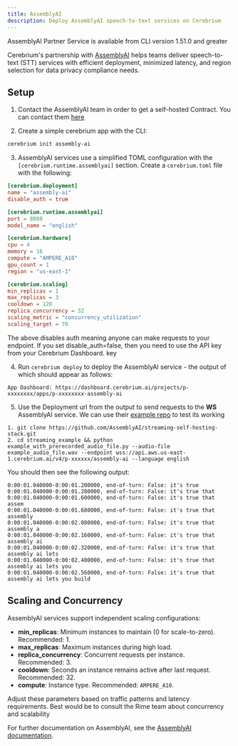 ```yaml
---
title: AssemblyAI
description: Deploy AssemblyAI speech-to-text services on Cerebrium
---
```


<Note>
  AssemblyAI Partner Service is available from CLI version 1.51.0 and greater
</Note>

Cerebrium's partnership with [AssemblyAI](https://www.assemblyai.com/) helps teams deliver speech-to-text (STT) services with efficient deployment, minimized latency, and region selection for data privacy compliance needs.

## Setup

1. Contact the AssemblyAI team in order to get a self-hosted Contract. You can contact them [here](support@assemblyai.com)

2. Create a simple cerebrium app with the CLI:

```bash
cerebrium init assembly-ai
```

3. AssemblyAI services use a simplified TOML configuration with the `[cerebrium.runtime.assemblyai]` section. Create a `cerebrium.toml` file with the following:

```toml
[cerebrium.deployment]
name = "assembly-ai"
disable_auth = true

[cerebrium.runtime.assemblyai]
port = 8080
model_name = "english"

[cerebrium.hardware]
cpu = 4
memory = 16
compute = "AMPERE_A10"
gpu_count = 1
region = "us-east-1"

[cerebrium.scaling]
min_replicas = 1
max_replicas = 3
cooldown = 120
replica_concurrency = 32
scaling_metric = "concurrency_utilization"
scaling_target = 70
```

<Note>
  The above disables auth meaning anyone can make requests to your endpoint. If you set disable_auth=false, then
  you need to use the API key from your Cerebrium Dashboard.
  key
</Note>

4. Run `cerebrium deploy` to deploy the AssemblyAI service - the output of which should appear as follows:

```
App Dashboard: https://dashboard.cerebrium.ai/projects/p-xxxxxxxx/apps/p-xxxxxxxx-assembly-ai
```

5. Use the Deployment url from the output to send requests to the <b>WS</b> AssemblyAI service. We can use their [example repo](https://github.com/AssemblyAI/streaming-self-hosting-stack) to test its working

```
1. git clone https://github.com/AssemblyAI/streaming-self-hosting-stack.git
2. cd streaming_example && python example_with_prerecorded_audio_file.py --audio-file example_audio_file.wav --endpoint wss://api.aws.us-east-1.cerebrium.ai/v4/p-xxxxxx/assembly-ai --language english
```
You should then see the following output:
```
0:00:01.040000-0:00:01.200000, end-of-turn: False: it's true
0:00:01.040000-0:00:01.280000, end-of-turn: False: it's true that
0:00:01.040000-0:00:01.600000, end-of-turn: False: it's true that assem
0:00:01.040000-0:00:01.680000, end-of-turn: False: it's true that assembly
0:00:01.040000-0:00:02.080000, end-of-turn: False: it's true that assembly a
0:00:01.040000-0:00:02.160000, end-of-turn: False: it's true that assembly ai
0:00:01.040000-0:00:02.320000, end-of-turn: False: it's true that assembly ai lets
0:00:01.040000-0:00:02.400000, end-of-turn: False: it's true that assembly ai lets you
0:00:01.040000-0:00:02.560000, end-of-turn: False: it's true that assembly ai lets you build
```


## Scaling and Concurrency

AssemblyAI services support independent scaling configurations:

- **min_replicas**: Minimum instances to maintain (0 for scale-to-zero). Recommended: 1.
- **max_replicas**: Maximum instances during high load.
- **replica_concurrency**: Concurrent requests per instance. Recommended: 3.
- **cooldown**: Seconds an instance remains active after last request. Recommended: 32.
- **compute**: Instance type. Recommended: `AMPERE_A10`.

Adjust these parameters based on traffic patterns and latency requirements. Best would be to consult the Rime team
about concurrency and scalability

For further documentation on AssemblyAI, see the [AssemblyAI documentation](https://www.assemblyai.com/docs/deployment/self-hosted-streaming#getting-the-latest-instructions).
